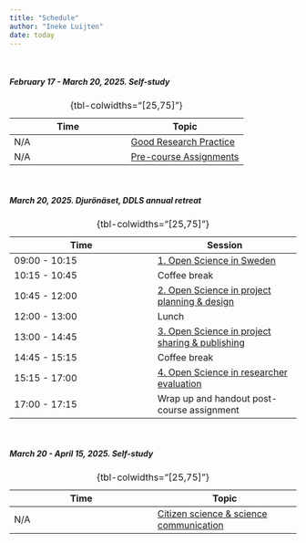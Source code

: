 ```yaml
---
title: "Schedule"
author: "Ineke Luijten"
date: today
---
```


 
<br/>

##### February 17 - March 20, 2025. Self-study 

| Time | Topic |
|------|------|
| N/A | [Good Research Practice](https://scilifelab-training.github.io/open-science/2503/SS_GoodResearchPractice.html) |
| N/A | [Pre-course Assignments](https://scilifelab-training.github.io/open-science/2503/SS_PrecourseAssignments.html) |
: {tbl-colwidths="[25,75]"}  

<br/>

##### March 20, 2025. Djurönäset, DDLS annual retreat

| Time | Session |
|------|------|
| 09:00 - 10:15 | [1. Open Science in Sweden](https://scilifelab-training.github.io/open-science/2503/1_OpenScienceInSweden.html) |
| 10:15 - 10:45 | Coffee break |
| 10:45 - 12:00 | [2. Open Science in project planning & design](https://scilifelab-training.github.io/open-science/2503/2_ProjectPlanningAndDesign.html) |
| 12:00 - 13:00 | Lunch |
| 13:00 - 14:45 | [3. Open Science in project sharing & publishing](https://scilifelab-training.github.io/open-science/2503/3_ProjectSharingAndPublishing.html) |
| 14:45 - 15:15 | Coffee break |
| 15:15 - 17:00 | [4. Open Science in researcher evaluation](https://scilifelab-training.github.io/open-science/2503/4_ResearcherEvaluation.html) |
| 17:00 - 17:15 | Wrap up and handout post-course assignment |
: {tbl-colwidths="[25,75]"}  

<br/>
     
##### March 20 - April 15, 2025. Self-study    

| Time | Topic |
|------|------|
| N/A | [Citizen science & science communication](https://scilifelab-training.github.io/open-science/2503/SS_CitizenScienceAndScienceCommunication.html) |
: {tbl-colwidths="[25,75]"} 

<br/>

